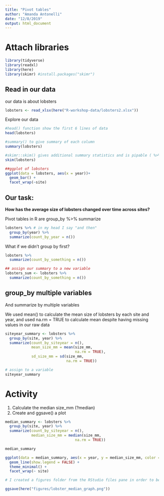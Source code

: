 ```yaml
---
title: "Pivot tables"
author: "Amanda Antonelli"
date: "12/8/2019"
output: html_document
---
```


# Attach libraries

```r
library(tidyverse)
library(readxl)
library(here)
library(skimr) #install.packages("skimr")
```


## Read in our data

our data is about lobsters

```r

lobsters <- read_xlsx(here("R-workshop-data/lobsters2.xlsx"))

```

Explore our data

```r

#head() function show the first 6 lines of data
head(lobsters)

#summary() to give summary of each column
summary(lobsters)

#skimr::skim() gives additional summary statistics and is pipable ( %>% )
skim(lobsters)

##ggplot of lobsters
ggplot(data = lobsters, aes(x = year))+
  geom_bar() +
  facet_wrap(~site)
```

## Our task:

**How has the average size of lobsters changed over time across sites?**

Pivot tables in R are group_by %>% summarize

```r

lobsters %>% # in my head I say "and then"
  group_by(year) %>% 
  summarize(count_by_year = n())

```

What if we didn't group by first?

```r

lobsters %>% 
  summarize(count_by_something = n())

## assign our summary to a new variable
lobsters_sum <- lobsters %>% 
  summarize(count_by_something = n())

```

## group_by multiple variables

And summarize by multiple variables

We used mean() to calculate the mean size of lobsters by each site and year, and used na.rm = TRUE to calculate mean despite having missing values in our raw data

```r

siteyear_summary <- lobsters %>% 
  group_by(site, year) %>% 
  summarize(count_by_siteyear = n(), 
            mean_size_mm = mean(size_mm, 
                                na.rm = TRUE), 
            sd_size_mm = sd(size_mm, 
                            na.rm = TRUE))

# assign to a variable
siteyear_summary

```

# Activity

1. Calculate the median size_mm (?median)
2. Create and ggsave() a plot

```r

median_summary <- lobsters %>% 
  group_by(site, year) %>% 
  summarize(count_by_siteyear = n(), 
            median_size_mm = median(size_mm, 
                                na.rm = TRUE))

median_summary

ggplot(data = median_summary, aes(x = year, y = median_size_mm, color = site)) +
  geom_line(show.legend = FALSE) +
  theme_minimal() +
  facet_wrap(~ site)

# I created a figures folder from the RStudio files pane in order to be organized and for this code to run

ggsave(here("figures/lobster_median_graph.png"))
```

